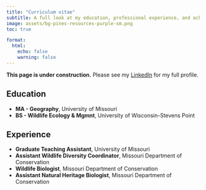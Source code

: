 ```yaml
---
title: "Curriculum vitae"
subtitle: A full look at my education, professional experience, and achievements.
image: assets/bg-pines-resources-purple-sm.png
toc: true

format:
  html:
    echo: false
    warning: false
---
```


**This page is under construction.** Please see my [LinkedIn](https://www.linkedin.com/in/benjamintjepkes/) for my full profile.

<!-- {{< pdf resume-example.pdf width=100% height=600 border=2 >}} -->

## Education

- **MA - Geography**, University of Missouri
- **BS - Wildlife Ecology & Mgmnt**, University of Wisconsin-Stevens Point

## Experience

- **Graduate Teaching Assistant**, University of Missouri
- **Assistant Wildlife Diversity Coordinator**, Missouri Department of Conservation
- **Wildlife Biologist**, Missouri Department of Conservation
- **Assistant Natural Heritage Biologist**, Missouri Department of Conservation